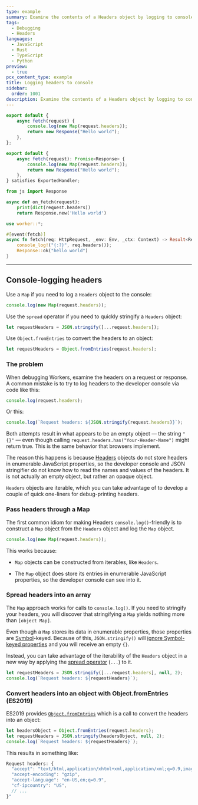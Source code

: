 ```yaml
---
type: example
summary: Examine the contents of a Headers object by logging to console with a Map.
tags:
  - Debugging
  - Headers
languages:
  - JavaScript
  - Rust
  - TypeScript
  - Python
preview:
  - true
pcx_content_type: example
title: Logging headers to console
sidebar:
  order: 1001
description: Examine the contents of a Headers object by logging to console with a Map.
---
```



<Tabs syncKey="workersExamples"> <TabItem label="JavaScript" icon="seti:javascript">

```js
export default {
	async fetch(request) {
		console.log(new Map(request.headers));
		return new Response("Hello world");
	},
};
```

</TabItem> <TabItem label="TypeScript" icon="seti:typescript">

```ts
export default {
	async fetch(request): Promise<Response> {
		console.log(new Map(request.headers));
		return new Response("Hello world");
	},
} satisfies ExportedHandler;
```

</TabItem> <TabItem label="Python" icon="seti:python">

```py
from js import Response

async def on_fetch(request):
    print(dict(request.headers))
    return Response.new('Hello world')
```

</TabItem> <TabItem label="Rust" icon="seti:rust">
```rs
use worker::*;

#[event(fetch)]
async fn fetch(req: HttpRequest, _env: Env, _ctx: Context) -> Result<Response> {
    console_log!("{:?}", req.headers());
    Response::ok("hello world")
}
```
</TabItem> </Tabs>

---

## Console-logging headers

Use a `Map` if you need to log a `Headers` object to the console:

```js
console.log(new Map(request.headers));
```

Use the `spread` operator if you need to quickly stringify a `Headers` object:

```js
let requestHeaders = JSON.stringify([...request.headers]);
```

Use `Object.fromEntries` to convert the headers to an object:

```js
let requestHeaders = Object.fromEntries(request.headers);
```

### The problem

When debugging Workers, examine the headers on a request or response. A common mistake is to try to log headers to the developer console via code like this:

```js
console.log(request.headers);
```

Or this:

```js
console.log(`Request headers: ${JSON.stringify(request.headers)}`);
```

Both attempts result in what appears to be an empty object — the string `"{}"` — even though calling `request.headers.has("Your-Header-Name")` might return true. This is the same behavior that browsers implement.

The reason this happens is because [Headers](https://developer.mozilla.org/en-US/docs/Web/API/Headers) objects do not store headers in enumerable JavaScript properties, so the developer console and JSON stringifier do not know how to read the names and values of the headers. It is not actually an empty object, but rather an opaque object.

`Headers` objects are iterable, which you can take advantage of to develop a couple of quick one-liners for debug-printing headers.

### Pass headers through a Map

The first common idiom for making Headers `console.log()`-friendly is to construct a `Map` object from the `Headers` object and log the `Map` object.

```js
console.log(new Map(request.headers));
```

This works because:

- `Map` objects can be constructed from iterables, like `Headers`.

- The `Map` object does store its entries in enumerable JavaScript properties, so the developer console can see into it.

### Spread headers into an array

The `Map` approach works for calls to `console.log()`. If you need to stringify your headers, you will discover that stringifying a `Map` yields nothing more than `[object Map]`.

Even though a `Map` stores its data in enumerable properties, those properties are [Symbol](https://developer.mozilla.org/en-US/docs/Web/JavaScript/Reference/Global_Objects/Symbol)-keyed. Because of this, `JSON.stringify()` will [ignore Symbol-keyed properties](https://developer.mozilla.org/en-US/docs/Web/JavaScript/Reference/Global_Objects/Symbol#symbols_and_json.stringify) and you will receive an empty `{}`.

Instead, you can take advantage of the iterability of the `Headers` object in a new way by applying the [spread operator](https://developer.mozilla.org/en-US/docs/Web/JavaScript/Reference/Operators/Spread_syntax) (`...`) to it.

```js
let requestHeaders = JSON.stringify([...request.headers], null, 2);
console.log(`Request headers: ${requestHeaders}`);
```

### Convert headers into an object with Object.fromEntries (ES2019)

ES2019 provides [`Object.fromEntries`](https://github.com/tc39/proposal-object-from-entries) which is a call to convert the headers into an object:

```js
let headersObject = Object.fromEntries(request.headers);
let requestHeaders = JSON.stringify(headersObject, null, 2);
console.log(`Request headers: ${requestHeaders}`);
```

This results in something like:

```js
Request headers: {
  "accept": "text/html,application/xhtml+xml,application/xml;q=0.9,image/webp,image/apng,*/*;q=0.8",
  "accept-encoding": "gzip",
  "accept-language": "en-US,en;q=0.9",
  "cf-ipcountry": "US",
  // ...
}"
```